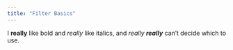 ```yaml
---
title: "Filter Basics"
---
```


I **really** like bold and *really* like italics, and *really **really*** can't decide which to use.
